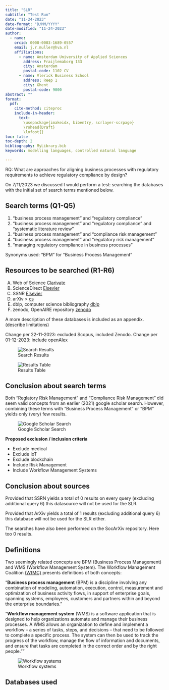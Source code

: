 ```yaml
---
title: "SLR"
subtitle: "Test Run"
date: "11-24-2023"
date-format: "D/MM/YYYY"
date-modified: "11-24-2023"
author:
  - name:
    orcid: 0000-0003-1689-0557
    email: j.r.muller@hva.nl
    affiliations:
      - name: Amsterdam University of Applied Sciences
        address: Fraijlemaborg 133
        city: Amsterdam
        postal-code: 1102 CV
      - name: Vlerick Business School
        address: Reep 1
        city: Ghent
        postal-code: 9000
abstract: ""
format:
  pdf:
    cite-method: citeproc
    include-in-header: 
      text:
        \usepackage{imakeidx, bibentry, scrlayer-scrpage}
        \rohead{Draft}
        \lofoot{}
toc: false
toc-depth: 2
bibliography: MyLibrary.bib
keywords: modelling languages, controlled natural language

---
```


RQ: What are approaches for aligning business processes with regulatory requirements to achieve regulatory compliance by design?

On 7/11/2023 we discussed I would perform a test: searching the databases with the initial set of search terms mentioned below.

## Search terms (Q1-Q5)

1) "business process management" and "regulatory compliance"
2) "business process management" and "regulatory compliance" and "systematic literature review"
3) "business process management" and "compliance risk management"
4) "business process management" and "regulatory risk management"
5) "managing regulatory compliance in business processes"

Synonyms used: "BPM" for "Business Process Management"

## Resources to be searched (R1-R6)

A) Web of Science [Clarivate](https://www-webofscience-com)
B) ScienceDirect [Elsevier](https://www-sciencedirect-com)
C) SSNR [Elsevier](https://www.ssrn.com/)
D) arXiv > [cs](https://arxiv.org/search/cs)
E) dblp, computer science bibliography [dblp](https://dblp.org/)
F) zenodo, OpenAIRE repository [zenodo](https://zenodo.org/)

A more description of these databases is included as an appendix. (describe limitations)

Change per 22-11-2023: excluded Scopus, included Zenodo.
Change per 01-12-2023: include openAlex

![Search Results](static/search_results.png)

![Results Table](static/results_table.png)

## Conclusion about search terms

Both "Reglatory Risk Management" and "Compliance Risk Management" did seem valid concepts from an earlier (2021) google scholar search. However, combining these terms with "Business Process Management" or "BPM" yields only (very) few results.

![Google Scholar Search](static/gscholar_results.png)

**Proposed exclusion / inclusion criteria**

- Exclude medical
- Exclude IoT
- Exclude blockchain
- Include Risk Management
- Include Workflow Management Systems

## Conclusion about sources

Provided that SSRN yields a total of 0 results on every query (excluding additional query 6) this datasource will not be used for the SLR.

Provided that ArXiv yields a total of 1 results (excluding additional query 6) this database will not be used for the SLR either. 

The searches have also been performed on the SocArXiv repository. Here too 0 results.

\newpage

## Definitions

Two seemingly related concepts are BPM (Business Process Management) and WMS (Workflow Management System). The Workflow Management Coalition [(WfMC)](https://wfmc.org/what-is-bpm/) presents definitions of both concepts:

"**Business process management** (BPM) is a discipline involving any combination of modeling, automation, execution, control, measurement and optimization of business activity flows, in support of enterprise goals, spanning systems, employees, customers and partners within and beyond the enterprise boundaries.”

"**Workflow management system** (WMS) is a software application that is designed to help organizations automate and manage their business processes. A WMS allows an organization to define and implement a workflow – a series of tasks, steps, and decisions – that need to be followed to complete a specific process. The system can then be used to track the progress of the workflow, manage the flow of information and documents, and ensure that tasks are completed in the correct order and by the right people.""

![Workflow systems](static/Domains.png)

## Databases used

